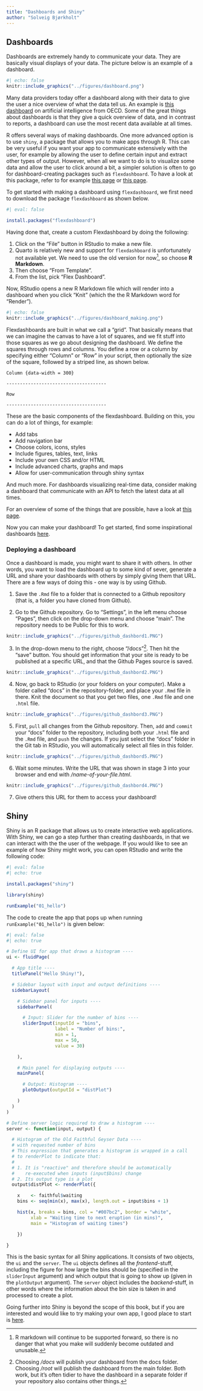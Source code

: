 ```yaml
---
title: "Dashboards and Shiny"
author: "Solveig Bjørkholt"
---
```


## Dashboards

Dashboards are extremely handy to communicate your data. They are basically visual displays of your data. The picture below is an example of a dashboard.

```r
#| echo: false
knitr::include_graphics("../figures/dashboard.png")
```


Many data providers today offer a dashboard along with their data to give the user a nice overview of what the data tell us. An example is [this dashboard](https://oecd.ai/en/policy-areas) on artificial intelligence from OECD. Some of the great things about dashboards is that they give a quick overview of data, and in contrast to reports, a dashboard can use the most recent data available at all times. 

R offers several ways of making dashboards. One more advanced option is to use `shiny`, a package that allows you to make apps through R. This can be very useful if you want your app to communicate extensively with the user, for example by allowing the user to define certain input and extract other types of output. However, when all we want to do is to visualize some data and allow the user to click around a bit, a simpler solution is often to go for dashboard-creating packages such as `flexdashboard`. To have a look at this package, refer to for example [this page](https://pkgs.rstudio.com/flexdashboard/) or [this page](https://bookdown.org/yihui/rmarkdown/dashboards.html). 

To get started with making a dashboard using `flexdashboard`, we first need to download the package `flexdashboard` as shown below.

```r
#| eval: false

install.packages("flexdashboard")

```

Having done that, create a custom Flexdashboard by doing the following:

1. Click on the "File" button in RStudio to make a new file. 
2. Quarto is relatively new and support for `flexdashboard` is unfortunately not available yet. We need to use the old version for now^[R markdown will continue to be supported forward, so there is no danger that what you make will suddenly become outdated and unusable.], so choose **R Markdown**. 
3. Then choose "From Template". 
4. From the list, pick "Flex Dashboard". 

Now, RStudio opens a new R Markdown file which will render into a dashboard when you click "Knit" (which the the R Markdown word for "Render"). 

```r
#| echo: false
knitr::include_graphics("../figures/dashboard_making.png")
```

Flexdashboards are built in what we call a "grid". That basically means that we can imagine the canvas to have a lot of squares, and we fit stuff into those squares as we go about designing the dashboard. We define the squares through rows and columns. You define a row or a column by specifying either "Column" or "Row" in your script, then optionally the size of the square, followed by a striped line, as shown below.

`Column {data-width = 300}`

`-------------------------------------`

`Row`

`-------------------------------------`

These are the basic components of the flexdashboard. Building on this, you can do a lot of things, for example:

 - Add tabs
 - Add navigation bar
 - Choose colors, icons, styles
 - Include figures, tables, text, links
 - Include your own CSS and/or HTML
 - Include advanced charts, graphs and maps
 - Allow for user-communication through shiny syntax

And much more. For dashboards visualizing real-time data, consider making a dashboard that communicate with an API to fetch the latest data at all times.  

For an overview of some of the things that are possible, have a look at [this page](https://pkgs.rstudio.com/flexdashboard/articles/using.html). 

Now you can make your dashboard! To get started, find some inspirational dashboards [here](https://rstudio.github.io/flexdashboard/articles/examples.html). 

### Deploying a dashboard

Once a dashboard is made, you might want to share it with others. In other words, you want to load the dashboard up to some kind of sever, generate a URL and share your dashboards with others by simply giving them that URL. There are a few ways of doing this - one way is by using Github.

1. Save the `.Rmd` file to a folder that is connected to a Github repository (that is, a folder you have cloned from Github).

2. Go to the Github repository. Go to "Settings", in the left menu choose "Pages", then click on the drop-down menu and choose "main". The repository needs to be Public for this to work.

```r
knitr::include_graphics("../figures/github_dashbord1.PNG")
```


3. In the drop-down menu to the right, choose "/docs"^[Choosing */docs* will publish your dashboard from the docs folder. Choosing */root* will publish the dashboard from the main folder. Both work, but it's often tidier to have the dashboard in a separate folder if your repository also contains other things.]. Then hit the "save" button. You should get information that your site is ready to be published at a specific URL, and that the Github Pages source is saved. 

```r
knitr::include_graphics("../figures/github_dashbord2.PNG")
```


4. Now, go back to RStudio (or your folders on your computer). Make a folder called "docs" in the repository-folder, and place your `.Rmd` file in there. Knit the document so that you get two files, one `.Rmd` file and one `.html` file.

```r
knitr::include_graphics("../figures/github_dashbord3.PNG")
```


5. First, `pull` all changes from the Github repository. Then, `add` and `commit` your "docs" folder to the repository, including both your `.html` file and the `.Rmd` file, and `push` the changes. If you just select the "docs" folder in the Git tab in RStudio, you will automatically select all files in this folder.

```r
knitr::include_graphics("../figures/github_dashbord5.PNG")
```


6. Wait some minutes. Write the URL that was shown in stage 3 into your browser and end with */name-of-your-file.html*. 

```r
knitr::include_graphics("../figures/github_dashbord4.PNG")
```


7. Give others this URL for them to access your dashboard!

## Shiny

Shiny is an R package that allows us to create interactive web applications. With Shiny, we can go a step further than creating dashboards, in that we can interact with the the user of the webpage. If you would like to see an example of how Shiny might work, you can open RStudio and write the following code: 

```r
#| eval: false
#| echo: true

install.packages("shiny") 

library(shiny)

runExample("01_hello")
```

The code to create the app that pops up when running `runExample("01_hello")` is given below:

```r
#| eval: false
#| echo: true

# Define UI for app that draws a histogram ----
ui <- fluidPage(

  # App title ----
  titlePanel("Hello Shiny!"),

  # Sidebar layout with input and output definitions ----
  sidebarLayout(

    # Sidebar panel for inputs ----
    sidebarPanel(

      # Input: Slider for the number of bins ----
      sliderInput(inputId = "bins",
                  label = "Number of bins:",
                  min = 1,
                  max = 50,
                  value = 30)

    ),

    # Main panel for displaying outputs ----
    mainPanel(

      # Output: Histogram ----
      plotOutput(outputId = "distPlot")

    )
  )
)

# Define server logic required to draw a histogram ----
server <- function(input, output) {

  # Histogram of the Old Faithful Geyser Data ----
  # with requested number of bins
  # This expression that generates a histogram is wrapped in a call
  # to renderPlot to indicate that:
  #
  # 1. It is "reactive" and therefore should be automatically
  #    re-executed when inputs (input$bins) change
  # 2. Its output type is a plot
  output$distPlot <- renderPlot({

    x    <- faithful$waiting
    bins <- seq(min(x), max(x), length.out = input$bins + 1)

    hist(x, breaks = bins, col = "#007bc2", border = "white",
         xlab = "Waiting time to next eruption (in mins)",
         main = "Histogram of waiting times")

    })

}
```

This is the basic syntax for all Shiny applications. It consists of two objects, the `ui` and the `server`. The `ui` objects defines all the *frontend*-stuff, including the figure for how large the bins should be (specified in the `sliderInput` argument) and which output that is going to show up (given in the `plotOutput` argument). The `server` object includes the *backend*-stuff, in other words where the information about the bin size is taken in and processed to create a plot. 

Going further into Shiny is beyond the scope of this book, but if you are interested and would like to try making your own app, I good place to start is [here](https://shiny.posit.co/r/getstarted/shiny-basics/lesson1/index.html).
